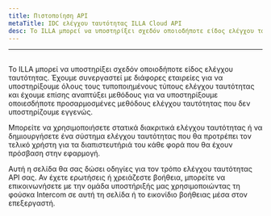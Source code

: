 ```yaml
---
title: Πιστοποίηση API
metaTitle: IDC ελέγχου ταυτότητας ILLA Cloud API
desc: Το ILLA μπορεί να υποστηρίξει σχεδόν οποιοδήποτε είδος ελέγχου ταυτότητας. Η ILLA έχει συνεργαστεί με διάφορες εταιρείες για να υποστηρίξει όλους τους τυποποιημένους τύπους ελέγχου ταυτότητας και έχει αναπτύξει μεθόδους για να υποστηρίξει τυχόν προσαρμοσμένες μεθόδους ελέγχου ταυτότητας που δεν υποστηρίζουμε.
---
```


* * *

## <Heading hidden>Επαλήθευση API</Heading>

Το ILLA μπορεί να υποστηρίξει σχεδόν οποιοδήποτε είδος ελέγχου ταυτότητας. Έχουμε συνεργαστεί με διάφορες εταιρείες για να υποστηρίξουμε όλους τους τυποποιημένους τύπους ελέγχου ταυτότητας και έχουμε επίσης αναπτύξει μεθόδους για να υποστηρίξουμε οποιεσδήποτε προσαρμοσμένες μεθόδους ελέγχου ταυτότητας που δεν υποστηρίζουμε εγγενώς.

Μπορείτε να χρησιμοποιήσετε στατικά διακριτικά ελέγχου ταυτότητας ή να δημιουργήσετε ένα σύστημα ελέγχου ταυτότητας που θα προτρέπει τον τελικό χρήστη για τα διαπιστευτήριά του κάθε φορά που θα έχουν πρόσβαση στην εφαρμογή.

Αυτή η σελίδα θα σας δώσει οδηγίες για τον τρόπο ελέγχου ταυτότητας API σας. Αν έχετε ερωτήσεις ή χρειάζεστε βοήθεια, μπορείτε να επικοινωνήσετε με την ομάδα υποστήριξής μας χρησιμοποιώντας τη φούσκα Intercom σε αυτή τη σελίδα ή το εικονίδιο βοήθειας μέσα στον επεξεργαστή.
